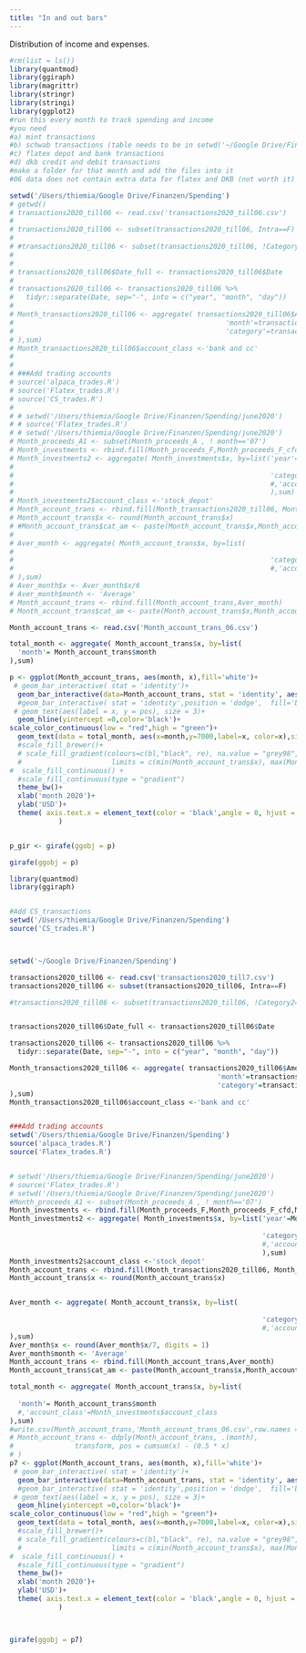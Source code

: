 ```yaml
---
title: "In and out bars"
---
```


Distribution of income and expenses.

```r
#rm(list = ls())
library(quantmod)
library(ggiraph)
library(magrittr)
library(stringr)
library(stringi)
library(ggplot2)
#run this every month to track spending and income
#you need 
#a) mint transactions
#b) schwab transactions (table needs to be in setwd('~/Google Drive/Finanzen/monthly trades')  )
#c) flatex depot and bank transactions
#d) dkb credit and debit transactions
#make a folder for that month and add the files into it
#06 data does not contain extra data for flatex and DKB (not worth it)

setwd('/Users/thiemia/Google Drive/Finanzen/Spending')
# getwd()
# transactions2020_till06 <- read.csv('transactions2020_till06.csv')
# 
# transactions2020_till06 <- subset(transactions2020_till06, Intra==F)
# 
# #transactions2020_till06 <- subset(transactions2020_till06, !Category2=='intra')
# 
# 
# transactions2020_till06$Date_full <- transactions2020_till06$Date
# 
# transactions2020_till06 <- transactions2020_till06 %>%
#   tidyr::separate(Date, sep="-", into = c("year", "month", "day"))
# 
# Month_transactions2020_till06 <- aggregate( transactions2020_till06$Amount2, by=list('year'=transactions2020_till06$year,
#                                                    'month'=transactions2020_till06$month,
#                                                    'category'=transactions2020_till06$Category5
# ),sum)
# Month_transactions2020_till06$account_class <-'bank and cc'
# 
# 
# ###Add trading accounts
# source('alpaca_trades.R')
# source('Flatex_trades.R')
# source('CS_trades.R')
# 
# # setwd('/Users/thiemia/Google Drive/Finanzen/Spending/june2020')
# # source('Flatex_trades.R')
# # setwd('/Users/thiemia/Google Drive/Finanzen/Spending/june2020')
# Month_proceeds_A1 <- subset(Month_proceeds_A , ! month=='07')
# Month_investments <- rbind.fill(Month_proceeds_F,Month_proceeds_F_cfd,Month_proceeds_CS,Month_proceeds_A1)
# Month_investments2 <- aggregate( Month_investments$x, by=list('year'=Month_investments$year,
#                                                                        'month'=Month_investments$month,
#                                                               'category'= Month_investments$category
#                                                               #,'account_class'=Month_investments$account_class  
#                                                               ),sum)
# Month_investments2$account_class <-'stock_depot'
# Month_account_trans <- rbind.fill(Month_transactions2020_till06, Month_investments2)
# Month_account_trans$x <- round(Month_account_trans$x)
# #Month_account_trans$cat_am <- paste(Month_account_trans$x,Month_account_trans$category,sep = '_')
# 
# Aver_month <- aggregate( Month_account_trans$x, by=list(
#                                                               
#                                                               'category'= Month_account_trans$category
#                                                               #,'account_class'=Month_investments$account_class  
# ),sum)
# Aver_month$x <- Aver_month$x/6
# Aver_month$month <- 'Average'
# Month_account_trans <- rbind.fill(Month_account_trans,Aver_month)
# Month_account_trans$cat_am <- paste(Month_account_trans$x,Month_account_trans$category,sep = '_')

Month_account_trans <- read.csv('Month_account_trans_06.csv')

total_month <- aggregate( Month_account_trans$x, by=list(
  'month'= Month_account_trans$month
),sum)

p <- ggplot(Month_account_trans, aes(month, x),fill='white')+
 # geom_bar_interactive( stat = 'identity')+ 
  geom_bar_interactive(data=Month_account_trans, stat = 'identity', aes( tooltip=cat_am, data_id=category),fill='white',color='black')+ 
  #geom_bar_interactive( stat = 'identity',position = 'dodge',  fill='black')+ 
 # geom_text(aes(label = x, y = pos), size = 3)+
  geom_hline(yintercept =0,color='black')+
scale_color_continuous(low = "red",high = "green")+
  geom_text(data = total_month, aes(x=month,y=7000,label=x, color=x),size=5)+
  #scale_fill_brewer()+
  # scale_fill_gradient(colours=c(bl,"black", re), na.value = "grey98",
  #                      limits = c(min(Month_account_trans$x), max(Month_account_trans$x))) +
#  scale_fill_continuous() +
  #scale_fill_continuous(type = "gradient")
  theme_bw()+
  xlab('month 2020')+
  ylab('USD')+
  theme( axis.text.x = element_text(color = 'black',angle = 0, hjust = 0.5, vjust = 0.5),legend.title = element_blank()
            )


p_gir <- girafe(ggobj = p)
```



```r
girafe(ggobj = p)
```
```r
library(quantmod)
library(ggiraph)


#Add CS_transactions
setwd('/Users/thiemia/Google Drive/Finanzen/Spending')
source('CS_trades.R')



setwd('~/Google Drive/Finanzen/Spending')

transactions2020_till06 <- read.csv('transactions2020_till7.csv')
transactions2020_till06 <- subset(transactions2020_till06, Intra==F)

#transactions2020_till06 <- subset(transactions2020_till06, !Category2=='intra')


transactions2020_till06$Date_full <- transactions2020_till06$Date

transactions2020_till06 <- transactions2020_till06 %>%
  tidyr::separate(Date, sep="-", into = c("year", "month", "day"))

Month_transactions2020_till06 <- aggregate( transactions2020_till06$Amount2, by=list('year'=transactions2020_till06$year,
                                                   'month'=transactions2020_till06$month,
                                                   'category'=transactions2020_till06$Category5
),sum)
Month_transactions2020_till06$account_class <-'bank and cc'


###Add trading accounts
setwd('/Users/thiemia/Google Drive/Finanzen/Spending')
source('alpaca_trades.R')
source('Flatex_trades.R')


# setwd('/Users/thiemia/Google Drive/Finanzen/Spending/june2020')
# source('Flatex_trades.R')
# setwd('/Users/thiemia/Google Drive/Finanzen/Spending/june2020')
#Month_proceeds_A1 <- subset(Month_proceeds_A , ! month=='07')
Month_investments <- rbind.fill(Month_proceeds_F,Month_proceeds_F_cfd,Month_proceeds_CS,Month_proceeds_A)
Month_investments2 <- aggregate( Month_investments$x, by=list('year'=Month_investments$year,
                                                                       'month'=Month_investments$month,
                                                              'category'= Month_investments$category
                                                              #,'account_class'=Month_investments$account_class  
                                                              ),sum)
Month_investments2$account_class <-'stock_depot'
Month_account_trans <- rbind.fill(Month_transactions2020_till06, Month_investments2)
Month_account_trans$x <- round(Month_account_trans$x)


Aver_month <- aggregate( Month_account_trans$x, by=list(
                                                              
                                                              'category'= Month_account_trans$category
                                                              #,'account_class'=Month_investments$account_class  
),sum)
Aver_month$x <- round(Aver_month$x/7, digits = 1)
Aver_month$month <- 'Average'
Month_account_trans <- rbind.fill(Month_account_trans,Aver_month)
Month_account_trans$cat_am <- paste(Month_account_trans$x,Month_account_trans$category,sep = '_')

total_month <- aggregate( Month_account_trans$x, by=list(
  
  'month'= Month_account_trans$month
  #,'account_class'=Month_investments$account_class  
),sum)
#write.csv(Month_account_trans,'Month_account_trans_06.csv',row.names = F)
# Month_account_trans <- ddply(Month_account_trans, .(month), 
#               transform, pos = cumsum(x) - (0.5 * x)
# )
p7 <- ggplot(Month_account_trans, aes(month, x),fill='white')+
 # geom_bar_interactive( stat = 'identity')+ 
  geom_bar_interactive(data=Month_account_trans, stat = 'identity', aes( tooltip=cat_am, data_id=category),fill='white',color='black')+ 
  #geom_bar_interactive( stat = 'identity',position = 'dodge',  fill='black')+ 
 # geom_text(aes(label = x, y = pos), size = 3)+
  geom_hline(yintercept =0,color='black')+
scale_color_continuous(low = "red",high = "green")+
  geom_text(data = total_month, aes(x=month,y=7000,label=x, color=x),size=5)+
  #scale_fill_brewer()+
  # scale_fill_gradient(colours=c(bl,"black", re), na.value = "grey98",
  #                      limits = c(min(Month_account_trans$x), max(Month_account_trans$x))) +
#  scale_fill_continuous() +
  #scale_fill_continuous(type = "gradient")
  theme_bw()+
  xlab('month 2020')+
  ylab('USD')+
  theme( axis.text.x = element_text(color = 'black',angle = 0, hjust = 0.5, vjust = 0.5),legend.title = element_blank()
            )




```



```r
girafe(ggobj = p7)
```
